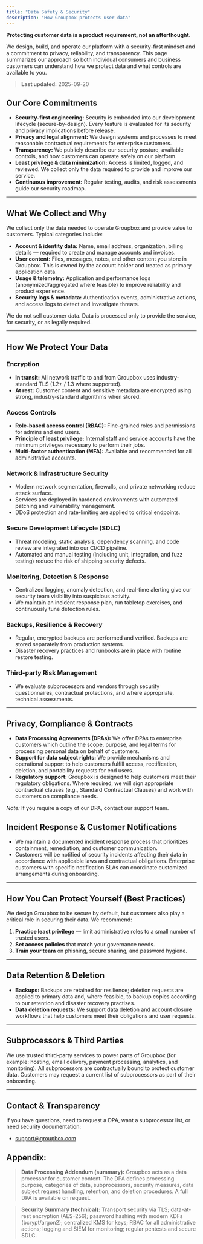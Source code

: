 ```yaml
---
title: "Data Safety & Security"
description: "How Groupbox protects user data"
---
```


**Protecting customer data is a product requirement, not an afterthought.**

We design, build, and operate our platform with a security-first mindset and a commitment to privacy, reliability, and transparency. This page summarizes our approach so both individual consumers and business customers can understand how we protect data and what controls are available to you.

> **Last updated:** 2025-09-20

## Our Core Commitments

- **Security-first engineering:** Security is embedded into our development lifecycle (secure-by-design). Every feature is evaluated for its security and privacy implications before release.
- **Privacy and legal alignment:** We design systems and processes to meet reasonable contractual requirements for enterprise customers.
- **Transparency:** We publicly describe our security posture, available controls, and how customers can operate safely on our platform.
- **Least privilege & data minimization:** Access is limited, logged, and reviewed. We collect only the data required to provide and improve our service.
- **Continuous improvement:** Regular testing, audits, and risk assessments guide our security roadmap.

---

## What We Collect and Why

We collect only the data needed to operate Groupbox and provide value to customers. Typical categories include:

- **Account & identity data:** Name, email address, organization, billing details — required to create and manage accounts and invoices.
- **User content:** Files, messages, notes, and other content you store in Groupbox. This is owned by the account holder and treated as primary application data.
- **Usage & telemetry:** Application and performance logs (anonymized/aggregated where feasible) to improve reliability and product experience.
- **Security logs & metadata:** Authentication events, administrative actions, and access logs to detect and investigate threats.

We do not sell customer data. Data is processed only to provide the service, for security, or as legally required.

---

## How We Protect Your Data

### Encryption

- **In transit:** All network traffic to and from Groupbox uses industry-standard TLS (1.2+ / 1.3 where supported).
- **At rest:** Customer content and sensitive metadata are encrypted using strong, industry-standard algorithms when stored.

### Access Controls

- **Role-based access control (RBAC):** Fine-grained roles and permissions for admins and end users.
- **Principle of least privilege:** Internal staff and service accounts have the minimum privileges necessary to perform their jobs.
- **Multi-factor authentication (MFA):** Available and recommended for all administrative accounts.

### Network & Infrastructure Security

- Modern network segmentation, firewalls, and private networking reduce attack surface.
- Services are deployed in hardened environments with automated patching and vulnerability management.
- DDoS protection and rate-limiting are applied to critical endpoints.

### Secure Development Lifecycle (SDLC)

- Threat modeling, static analysis, dependency scanning, and code review are integrated into our CI/CD pipeline.
- Automated and manual testing (including unit, integration, and fuzz testing) reduce the risk of shipping security defects.

### Monitoring, Detection & Response

- Centralized logging, anomaly detection, and real-time alerting give our security team visibility into suspicious activity.
- We maintain an incident response plan, run tabletop exercises, and continuously tune detection rules.

### Backups, Resilience & Recovery

- Regular, encrypted backups are performed and verified. Backups are stored separately from production systems.
- Disaster recovery practices and runbooks are in place with routine restore testing.

### Third-party Risk Management

- We evaluate subprocessors and vendors through security questionnaires, contractual protections, and where appropriate, technical assessments.

---

## Privacy, Compliance & Contracts

- **Data Processing Agreements (DPAs):** We offer DPAs to enterprise customers which outline the scope, purpose, and legal terms for processing personal data on behalf of customers.
- **Support for data subject rights:** We provide mechanisms and operational support to help customers fulfill access, rectification, deletion, and portability requests for end users.
- **Regulatory support:** Groupbox is designed to help customers meet their regulatory obligations. Where required, we will sign appropriate contractual clauses (e.g., Standard Contractual Clauses) and work with customers on compliance needs.

_Note:_ If you require a copy of our DPA, contact our support team.

## Incident Response & Customer Notifications

- We maintain a documented incident response process that prioritizes containment, remediation, and customer communication.
- Customers will be notified of security incidents affecting their data in accordance with applicable laws and contractual obligations. Enterprise customers with specific notification SLAs can coordinate customized arrangements during onboarding.

---

## How You Can Protect Yourself (Best Practices)

We design Groupbox to be secure by default, but customers also play a critical role in securing their data. We recommend:

1. **Practice least privilege** — limit administrative roles to a small number of trusted users.
2. **Set access policies** that match your governance needs.
3. **Train your team** on phishing, secure sharing, and password hygiene.

---

## Data Retention & Deletion

- **Backups:** Backups are retained for resilience; deletion requests are applied to primary data and, where feasible, to backup copies according to our retention and disaster recovery practises.
- **Data deletion requests:** We support data deletion and account closure workflows that help customers meet their obligations and user requests.

---

## Subprocessors & Third Parties

We use trusted third-party services to power parts of Groupbox (for example: hosting, email delivery, payment processing, analytics, and monitoring). All subprocessors are contractually bound to protect customer data. Customers may request a current list of subprocessors as part of their onboarding.

---

## Contact & Transparency

If you have questions, need to request a DPA, want a subprocessor list, or need security documentation:

- [support@groupbox.com](mailto:support@groupbox.com)

## Appendix:

> **Data Processing Addendum (summary):** Groupbox acts as a data processor for customer content. The DPA defines processing purpose, categories of data, subprocessors, security measures, data subject request handling, retention, and deletion procedures. A full DPA is available on request.

> **Security Summary (technical):** Transport security via TLS; data-at-rest encryption (AES-256); password hashing with modern KDFs (bcrypt/argon2); centralized KMS for keys; RBAC for all administrative actions; logging and SIEM for monitoring; regular pentests and secure SDLC.